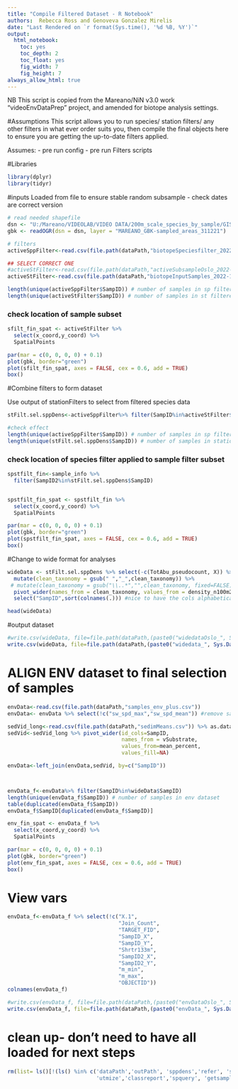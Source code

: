 ```yaml
---
title: "Compile Filtered Dataset - R Notebook"
authors:  Rebecca Ross and Genoveva Gonzalez Mirelis
date: "Last Rendered on `r format(Sys.time(), '%d %B, %Y')`"
output: 
  html_notebook: 
    toc: yes
    toc_depth: 2
    toc_float: yes
    fig_width: 7
    fig_height: 7
always_allow_html: true 
---
```


NB This script is copied from the Mareano/NiN v3.0 work "videoEnvDataPrep" project, and amended for biotope analysis settings.


#Assumptions
This script allows you to run species/ station filters/ any other filters in what ever order suits you, then compile the final objects here to ensure you are getting the up-to-date filters applied.

Assumes:
- pre run config
- pre run Filters scripts


#Libraries
```r
library(dplyr)
library(tidyr)
```
#inputs
Loaded from file to ensure stable random subsample - check dates are correct version

```r
# read needed shapefile
dsn <- "U:/Mareano/VIDEOLAB/VIDEO DATA/200m_scale_species_by_sample/GIS_Data"
gbk <- readOGR(dsn = dsn, layer = "MAREANO_GBK-sampled_areas_311221") 

# filters
activeSppFilter<-read.csv(file.path(dataPath,"biotopeSpeciesfilter_2022-12-07.csv"))

## SELECT CORRECT ONE
#activeStFilter<-read.csv(file.path(dataPath,"activeSubsampleOslo_2022-10-19.csv")) # wholeDataset "OSLO"
activeStFilter<-read.csv(file.path(dataPath,"biotopeInputSamples_2022-12-07.csv")) # subsampled 1perR

length(unique(activeSppFilter$SampID)) # number of samples in sp filtered dataset
length(unique(activeStFilter$SampID)) # number of samples in st filtered dataset
```
### check location of sample subset
```r
sfilt_fin_spat <- activeStFilter %>%
  select(x_coord,y_coord) %>%
  SpatialPoints

par(mar = c(0, 0, 0, 0) + 0.1)
plot(gbk, border="green")
plot(sfilt_fin_spat, axes = FALSE, cex = 0.6, add = TRUE) 
box() 
```


#Combine filters to form dataset

Use output of stationFilters to select from filtered species data 
```r
stFilt.sel.sppDens<-activeSppFilter%>% filter(SampID%in%activeStFilter$SampID) 

#check effect
length(unique(activeSppFilter$SampID)) # number of samples in sp filtered dataset
length(unique(stFilt.sel.sppDens$SampID)) # number of samples in station filtered sp filtered dataset 
```

### check location of species filter applied to sample filter subset
```r
spstfilt_fin<-sample_info %>%
  filter(SampID2%in%stFilt.sel.sppDens$SampID)


spstfilt_fin_spat <- spstfilt_fin %>%
  select(x_coord,y_coord) %>%
  SpatialPoints

par(mar = c(0, 0, 0, 0) + 0.1)
plot(gbk, border="green")
plot(spstfilt_fin_spat, axes = FALSE, cex = 0.6, add = TRUE) 
box() 
```



#Change to wide format for analyses

```r

wideData <- stFilt.sel.sppDens %>% select(-c(TotAbu_pseudocount, X)) %>%
  mutate(clean_taxonomy = gsub(" ","_",clean_taxonomy)) %>%
 # mutate(clean_taxonomy = gsub("\\..*","",clean_taxonomy, fixed=FALSE)) %>%#removes whats after the ;
  pivot_wider(names_from = clean_taxonomy, values_from = density_n100m2, values_fill = 0, values_fn = sum)%>%
  select("SampID",sort(colnames(.))) #nice to have the cols alphabetical

head(wideData)

```

#output dataset
```r
#write.csv(wideData, file=file.path(dataPath,(paste0("widedataOslo_", Sys.Date(),".csv"))))# Whole dataset "OSLO"
write.csv(wideData, file=file.path(dataPath,(paste0("widedata_", Sys.Date(),".csv"))))# 1 per R dataset
```

# ALIGN ENV dataset to final selection of samples
```r
envData<-read.csv(file.path(dataPath,"samples_env_plus.csv"))
envData<- envData %>% select(!c("sw_spd_max","sw_spd_mean")) #remove sandwave area data - not useful in biotope analysis

sedVid_long<-read.csv(file.path(dataPath,"sedimMeans.csv")) %>% as.data.frame
sedVid<-sedVid_long %>% pivot_wider(id_cols=SampID,
                                    names_from = vSubstrate,
                                    values_from=mean_percent,
                                    values_fill=NA)

envData<-left_join(envData,sedVid, by=c("SampID"))



envData_f<-envData%>% filter(SampID%in%wideData$SampID) 
length(unique(envData_f$SampID)) # number of samples in env dataset
table(duplicated(envData_f$SampID))
envData_f$SampID[duplicated(envData_f$SampID)]

env_fin_spat <- envData_f %>%
  select(x_coord,y_coord) %>%
  SpatialPoints

par(mar = c(0, 0, 0, 0) + 0.1)
plot(gbk, border="green")
plot(env_fin_spat, axes = FALSE, cex = 0.6, add = TRUE) 
box() 
```

# View vars
```r
envData_f<-envData_f %>% select(!c("X.1",
                                   "Join_Count",
                                   "TARGET_FID",
                                   "SampID_X",
                                   "SampID_Y", 
                                   "Shrtr133m",
                                   "SampID2_X",
                                   "SampID2_Y",
                                   "m_min", 
                                   "m_max", 
                                   "OBJECTID"))
colnames(envData_f)
```



```r
#write.csv(envData_f, file=file.path(dataPath,(paste0("envDataOslo_", Sys.Date(),".csv"))))# Whole dataset "OSLO"
write.csv(envData_f, file=file.path(dataPath,(paste0("envData_", Sys.Date(),".csv"))))# 1 per R dataset
```

# clean up- don't need to have all loaded for next steps
```r
rm(list= ls()[!(ls() %in% c('dataPath','outPath', 'sppdens','refer', 'sample_info','taxonary',
                            'utmize','classreport','spquery', 'getsamplesingrp'))]) 
```
